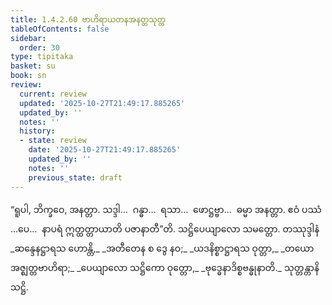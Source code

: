 ```yaml
---
title: 1.4.2.60 ဗာဟိရာယတနအနတ္တသုတ္တ
tableOfContents: false
sidebar:
  order: 30
type: tipitaka
basket: su
book: sn
review:
  current: review
  updated: '2025-10-27T21:49:17.885265'
  updated_by: ''
  notes: ''
  history:
  - state: review
    date: '2025-10-27T21:49:17.885265'
    updated_by: ''
    notes: ''
    previous_state: draft
---
```



<ReviewStatus review={frontmatter.review} showDetails={true} />

<HypothesisAnnotation frontmatter={frontmatter} />

<DynamicBreadcrumb />

<Division number="227" book="sn" e="ch" v="18" p="312">

<Paragraph number="919" book="sn">
“ရူပါ, ဘိက္ခဝေ, အနတ္တာ. သဒ္ဒါ…  ဂန္ဓာ…  ရသာ…  ဖောဋ္ဌဗ္ဗာ…  ဓမ္မာ အနတ္တာ. ဧဝံ ပဿံ …ပေ…  နာပရံ ဣတ္ထတ္တာယာတိ ပဇာနာတီ”တိ.

</Paragraph>
</Division>

<Paragraph number="920" type="center" book="sn">
သဋ္ဌိပေယျာလော သမတ္တော.



</Paragraph>

<Paragraph number="921" type="center" book="sn">
တဿုဒ္ဒါနံ


</Paragraph>

<Paragraph number="922" type="verses" book="sn">
_ဆန္ဒေနဋ္ဌာရသ ဟောန္တိ,_  
_အတီတေန စ ဒွေ နဝ;_  
_ယဒနိစ္စာဋ္ဌာရသ ဝုတ္တာ,_  
_တယော အဇ္ဈတ္တဗာဟိရာ;_  
_ပေယျာလော သဋ္ဌိကော ဝုတ္တော,_  
_ဗုဒ္ဓေနာဒိစ္စဗန္ဓုနာတိ._  


</Paragraph>

<Paragraph number="923" type="center" book="sn">
သုတ္တန္တာနိ သဋ္ဌိ.
</Paragraph>